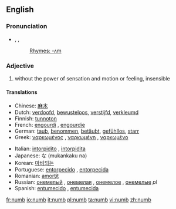 ==English==
===Pronunciation===
*{{AHD|nŭm}}, {{IPA|/nʌm/}}, {{SAMPA|/nVm/}}
*:[[Rhymes:English:-ʌm|Rhymes: -ʌm]]

===Adjective===
{{en-adj|number|numbest}}
# without the power of sensation and motion or feeling, insensible

====Translations====
{{top}}
*Chinese: [[麻木]]
*Dutch: [[verdoofd]], [[bewusteloos]], [[verstijfd]], [[verkleumd]]
*Finnish: [[tunnoton]]
*French: [[engourdi]] {{m}}, [[engourdie]] {{f}}
*German: [[taub]], [[benommen]], [[betäubt]], [[gefühllos]], [[starr]]
*Greek: [[ναρκωμένος]] {{m}}, [[ναρκωμένη]] {{f}}, [[ναρκωμένο]] {{n}}
{{mid}}
*Italian: [[intorpidito]] {{m}}, [[intorpidita]] {{f}}
*Japanese: {{JAchar|[[無感覚]]}}な (mukankaku na)
*Korean: [[마비되는]]
*Portuguese: [[entorpecido]] {{m}}, [[entorpecido|entorpecida]] {{f}}
*Romanian: [[amorţit]]
*Russian: [[онемелый]] {{m}}, [[онемелая]] {{f}}, [[онемелое]] {{n}}, [[онемелые]] ''pl''
*Spanish: [[entumecido]] {{m}}, [[entumecida]] {{f}}
{{bottom}}


[[fr:numb]]
[[io:numb]]
[[it:numb]]
[[pl:numb]]
[[ta:numb]]
[[vi:numb]]
[[zh:numb]]